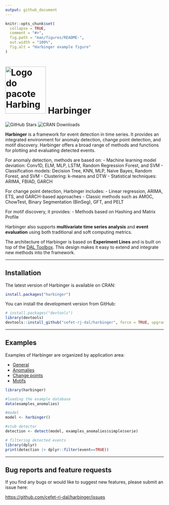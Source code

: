 ```yaml
---
output: github_document
---
```


<!-- README.md is generated from README.Rmd. Please edit that file -->

```r
knitr::opts_chunk$set(
  collapse = TRUE,
  comment = "#>",
  fig.path = "man/figures/README-",
  out.width = "100%",
  fig.alt = "Harbinger example figure"  
)
```

# <img src='https://raw.githubusercontent.com/cefet-rj-dal/harbinger/master/inst/logo.png' alt='Logo do pacote Harbinger' align='centre' height='150' width='129'/> Harbinger

<!-- badges: start -->
![GitHub Stars](https://img.shields.io/github/stars/cefet-rj-dal/harbinger?logo=Github)
![CRAN Downloads](https://cranlogs.r-pkg.org/badges/harbinger)
<!-- badges: end -->

**Harbinger** is a framework for event detection in time series. It provides an integrated environment for anomaly detection, change point detection, and motif discovery. Harbinger offers a broad range of methods and functions for plotting and evaluating detected events.

For anomaly detection, methods are based on:
- Machine learning model deviation: Conv1D, ELM, MLP, LSTM, Random Regression Forest, and SVM
- Classification models: Decision Tree, KNN, MLP, Naive Bayes, Random Forest, and SVM
- Clustering: k-means and DTW
- Statistical techniques: ARIMA, FBIAD, GARCH

For change point detection, Harbinger includes:
- Linear regression, ARIMA, ETS, and GARCH-based approaches
- Classic methods such as AMOC, ChowTest, Binary Segmentation (BinSeg), GFT, and PELT

For motif discovery, it provides:
- Methods based on Hashing and Matrix Profile

Harbinger also supports **multivariate time series analysis** and **event evaluation** using both traditional and soft computing metrics.

The architecture of Harbinger is based on **Experiment Lines** and is built on top of the [DAL Toolbox](https://github.com/cefet-rj-dal/daltoolbox). This design makes it easy to extend and integrate new methods into the framework.

---

## Installation

The latest version of Harbinger is available on CRAN:

```r
install.packages("harbinger")
```

You can install the development version from GitHub:

```r
# install.packages("devtools")
library(devtools)
devtools::install_github("cefet-rj-dal/harbinger", force = TRUE, upgrade = "never")
```

---

## Examples

Examples of Harbinger are organized by application area:

- [General](https://github.com/cefet-rj-dal/harbinger/tree/master/general)
- [Anomalies](https://github.com/cefet-rj-dal/harbinger/tree/master/anomalies)
- [Change points](https://github.com/cefet-rj-dal/harbinger/tree/master/change_point)
- [Motifs](https://github.com/cefet-rj-dal/harbinger/tree/master/motifs)

```r
library(harbinger)

#loading the example database
data(examples_anomalies)

#model
model <- harbinger()

#stub detector
detection <- detect(model, examples_anomalies$simple$serie)

# filtering detected events
library(dplyr)
print(detection |> dplyr::filter(event==TRUE))
```

---

## Bug reports and feature requests

If you find any bugs or would like to suggest new features, please submit an issue here:

<https://github.com/cefet-rj-dal/harbinger/issues>
